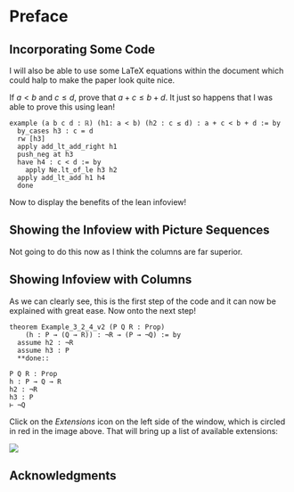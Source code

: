# Preface {.unnumbered}
\pagenumbering{arabic}
\markdouble{Preface}




## Incorporating Some Code


I will also be able to use some LaTeX equations within the document which could halp to make the paper look quite nice. 

If $a < b$ and $c \le d$, prove that $a + c \le b + d$.
It just so happens that I was able to prove this using lean!

```{}
example (a b c d : ℝ) (h1: a < b) (h2 : c ≤ d) : a + c < b + d := by
  by_cases h3 : c = d
  rw [h3]
  apply add_lt_add_right h1
  push_neg at h3
  have h4 : c < d := by
    apply Ne.lt_of_le h3 h2
  apply add_lt_add h1 h4
  done
```

Now to display the benefits of the lean infoview!

## Showing the Infoview with Picture Sequences

Not going to do this now as I think the columns are far superior.

## Showing Infoview with Columns



As we can clearly see, this is the first step of the code and it can now be explained with great ease. Now onto the next step!



::: {.inout}
::: {.inpt}
```lean
theorem Example_3_2_4_v2 (P Q R : Prop)
    (h : P → (Q → R)) : ¬R → (P → ¬Q) := by
  assume h2 : ¬R
  assume h3 : P
  **done::
```
:::

::: {.outpt}
```state
P Q R : Prop
h : P → Q → R
h2 : ¬R
h3 : P
⊢ ¬Q
```
:::
:::


Click on the *Extensions* icon on the left side of the window, which is circled in red in the image above.  That will bring up a list of available extensions:

![](Images/FindExtension.png)


## Acknowledgments


